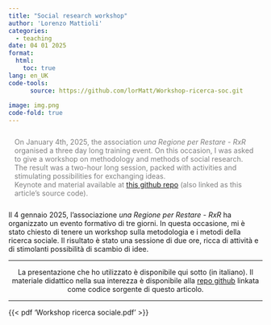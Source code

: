 ```yaml
---
title: "Social research workshop"
author: 'Lorenzo Mattioli'
categories:
  - teaching
date: 04 01 2025
format:
  html:
    toc: true
lang: en_UK
code-tools: 
      source: https://github.com/lorMatt/Workshop-ricerca-soc.git
      
image: img.png
code-fold: true
---
```


::: {style="color: gray; padding: 12px"}
| On January 4th, 2025, the association *una Regione per Restare - RxR* organised a three day long training event. On this occasion, I was asked to give a workshop on methodology and methods of social research. The result was a two-hour long session, packed with activities and stimulating possibilities for exchanging ideas.
| Keynote and material available at [this github repo](https://github.com/lorMatt/Workshop-ricerca-soc.git) (also linked as this article's source code).
:::

Il 4 gennaio 2025, l'associazione *una Regione per Restare - RxR* ha organizzato un evento formativo di tre giorni. In questa occasione, mi è stato chiesto di tenere un workshop sulla metodologia e i metodi della ricerca sociale. Il risultato è stato una sessione di due ore, ricca di attività e di stimolanti possibilità di scambio di idee.

------------------------------------------------------------------------

::: {style="text-align: center;"}
La presentazione che ho utilizzato è disponibile qui sotto (in italiano). Il materiale didattico nella sua interezza è disponibile alla [repo github](https://github.com/lorMatt/Workshop-ricerca-soc.git) linkata come codice sorgente di questo articolo.
:::

------------------------------------------------------------------------

{{< pdf 'Workshop ricerca sociale.pdf' >}}
